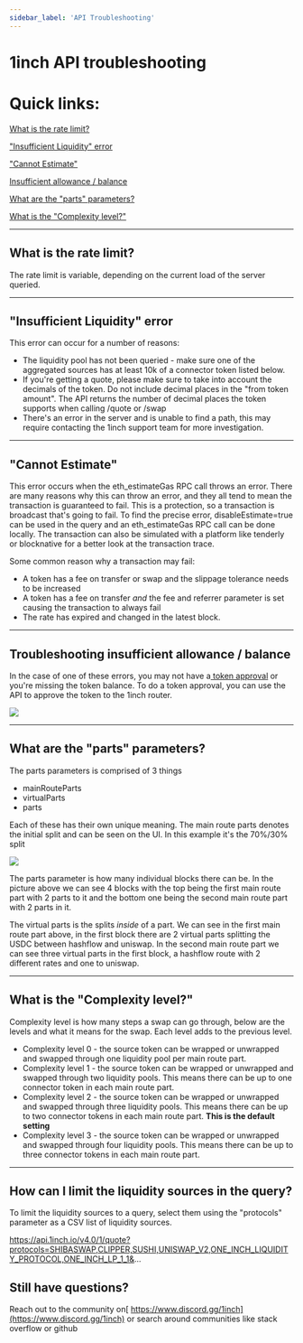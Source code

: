 ```yaml
---
sidebar_label: 'API Troubleshooting'
---
```

<h1>1inch API troubleshooting</h1>


<h1>Quick links:</h1>


[What is the rate limit?](https://help.1inch.io/en/articles/5998758-1inch-api-troubleshooting#h_cdaa0dc28c)

["Insufficient Liquidity" error](https://help.1inch.io/en/articles/5998758-1inch-api-troubleshooting#h_26a92a140f)

["Cannot Estimate"](https://help.1inch.io/en/articles/5998758-1inch-api-troubleshooting#h_fdfd390620)

[Insufficient allowance / balance](https://help.1inch.io/en/articles/5998758-1inch-api-troubleshooting#h_57ea327d34)

[What are the "parts" parameters?](https://help.1inch.io/en/articles/5998758-1inch-api-troubleshooting#h_caa7c96bf6)

[What is the "Complexity level?"](https://help.1inch.io/en/articles/5998758-1inch-api-troubleshooting#h_f7a65b4db1)


---

<h2>What is the rate limit?</h2>

The rate limit is variable, depending on the current load of the server queried.


---

<h2>"Insufficient Liquidity" error</h2>


This error can occur for a number of reasons:



* The liquidity pool has not been queried - make sure one of the aggregated sources has at least 10k of a connector token listed below.
* If you're getting a quote, please make sure to take into account the decimals of the token. Do not include decimal places in the "from token amount". The API returns the number of decimal places the token supports when calling /quote or /swap
* There's an error in the server and is unable to find a path, this may require contacting the 1inch support team for more investigation.


---

<h2>"Cannot Estimate"</h2>


This error occurs when the eth_estimateGas RPC call throws an error. There are many reasons why this can throw an error, and they all tend to mean the transaction is guaranteed to fail. This is a protection, so a transaction is broadcast that's going to fail. To find the precise error, disableEstimate=true can be used in the query and an eth_estimateGas RPC call can be done locally. The transaction can also be simulated with a platform like tenderly or blocknative for a better look at the transaction trace.

Some common reason why a transaction may fail:



* A token has a fee on transfer or swap and the slippage tolerance needs to be increased
* A token has a fee on transfer _and_ the fee and referrer parameter is set causing the transaction to always fail
* The rate has expired and changed in the latest block.


---

<h2>Troubleshooting insufficient allowance / balance</h2>


In the case of one of these errors, you may not have a[ token approval](https://help.1inch.io/en/articles/6147312-token-approvals) or you're missing the token balance. To do a token approval, you can use the API to approve the token to the 1inch router.

![](./assets/insufficientAllowance.png)

---

<h2>What are the "parts" parameters?</h2>


The parts parameters is comprised of 3 things

* mainRouteParts
* virtualParts
* parts

Each of these has their own unique meaning. The main route parts denotes the initial split and can be seen on the UI. In this example it's the 70%/30% split

![](./assets/routing.png)

The parts parameter is how many individual blocks there can be. In the picture above we can see 4 blocks with the top being the first main route part with 2 parts to it and the bottom one being the second main route part with 2 parts in it.

The virtual parts is the splits _inside_ of a part. We can see in the first main route part above, in the first block there are 2 virtual parts splitting the USDC between hashflow and uniswap. In the second main route part we can see three virtual parts in the first block, a hashflow route with 2 different rates and one to uniswap.

---

<h2>What is the "Complexity level?"</h2>


Complexity level is how many steps a swap can go through, below are the levels and what it means for the swap. Each level adds to the previous level.



* Complexity level 0 - the source token can be wrapped or unwrapped and swapped through one liquidity pool per main route part.
* Complexity level 1 - the source token can be wrapped or unwrapped and swapped through two liquidity pools. This means there can be up to one connector token in each main route part.
* Complexity level 2 - the source token can be wrapped or unwrapped and swapped through three liquidity pools. This means there can be up to two connector tokens in each main route part. **This is the default setting**
* Complexity level 3 - the source token can be wrapped or unwrapped and swapped through four liquidity pools. This means there can be up to three connector tokens in each main route part.


---

<h2>How can I limit the liquidity sources in the query?</h2>


To limit the liquidity sources to a query, select them using the "protocols" parameter as a CSV list of liquidity sources.

https://api.1inch.io/v4.0/1/quote?protocols=SHIBASWAP,CLIPPER,SUSHI,UNISWAP_V2,ONE_INCH_LIQUIDITY_PROTOCOL,ONE_INCH_LP_1_1&...

<h2>Still have questions?</h2>


Reach out to the community on[ https://www.discord.gg/1inch](https://www.discord.gg/1inch) or search around communities like stack overflow or github